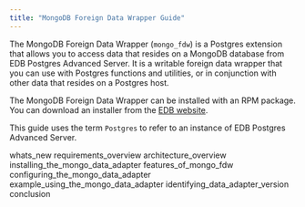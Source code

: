 ```yaml
---
title: "MongoDB Foreign Data Wrapper Guide"
---
```


The MongoDB Foreign Data Wrapper (`mongo_fdw`) is a Postgres extension that allows you to access data that resides on a MongoDB database from EDB Postgres Advanced Server. It is a writable foreign data wrapper that you can use with Postgres functions and utilities, or in conjunction with other data that resides on a Postgres host.

The MongoDB Foreign Data Wrapper can be installed with an RPM package. You can download an installer from the [EDB website](https://www.enterprisedb.com/software-downloads-postgres/).

This guide uses the term `Postgres` to refer to an instance of EDB Postgres Advanced Server.

<div class="toctree" maxdepth="4">

whats_new requirements_overview architecture_overview installing_the_mongo_data_adapter features_of_mongo_fdw configuring_the_mongo_data_adapter example_using_the_mongo_data_adapter identifying_data_adapter_version conclusion

</div>

